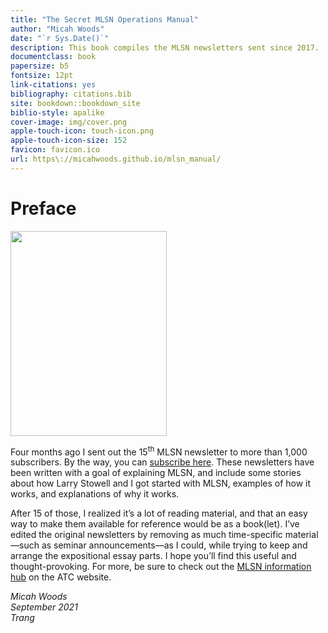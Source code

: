 ```yaml
--- 
title: "The Secret MLSN Operations Manual"
author: "Micah Woods"
date: "`r Sys.Date()`"
description: This book compiles the MLSN newsletters sent since 2017.
documentclass: book
papersize: b5
fontsize: 12pt
link-citations: yes
bibliography: citations.bib
site: bookdown::bookdown_site
biblio-style: apalike
cover-image: img/cover.png
apple-touch-icon: touch-icon.png
apple-touch-icon-size: 152
favicon: favicon.ico
url: https\://micahwoods.github.io/mlsn_manual/
---
```


# Preface {-}

<img src="img/cover.png" class="cover" width="250" height="328"/>

Four months ago I sent out the 15^th^ MLSN newsletter to more than 1,000 subscribers. By the way, you can [subscribe here](https://www.asianturfgrass.com/#newsletters). These newsletters have been written with a goal of explaining MLSN, and include some stories about how Larry Stowell and I got started with MLSN, examples of how it works, and explanations of why it works. 

After 15 of those, I realized it's a lot of reading material, and that an easy way to make them available for reference would be as a book(let). I've edited the original newsletters by removing as much time-specific material---such as seminar announcements---as I could, while trying to keep and arrange the expositional essay parts. I hope you'll find this useful and thought-provoking. For more, be sure to check out the [MLSN information hub](https://www.asianturfgrass.com/mlsn/) on the ATC website.

<p><em>Micah Woods<br>
September 2021<br>
Trang</em></p>


